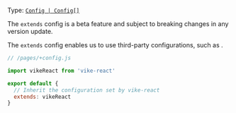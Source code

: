 
Type: [`Config | Config[]`](/Config)

<Warning>The `extends` config is a beta feature and subject to breaking changes in any version update.</Warning>

The `extends` config enables us to use third-party configurations, such as <Link href="/vike-packages" noBreadcrumb />.

```js
// /pages/+config.js

import vikeReact from 'vike-react'

export default {
  // Inherit the configuration set by vike-react
  extends: vikeReact
}
```
